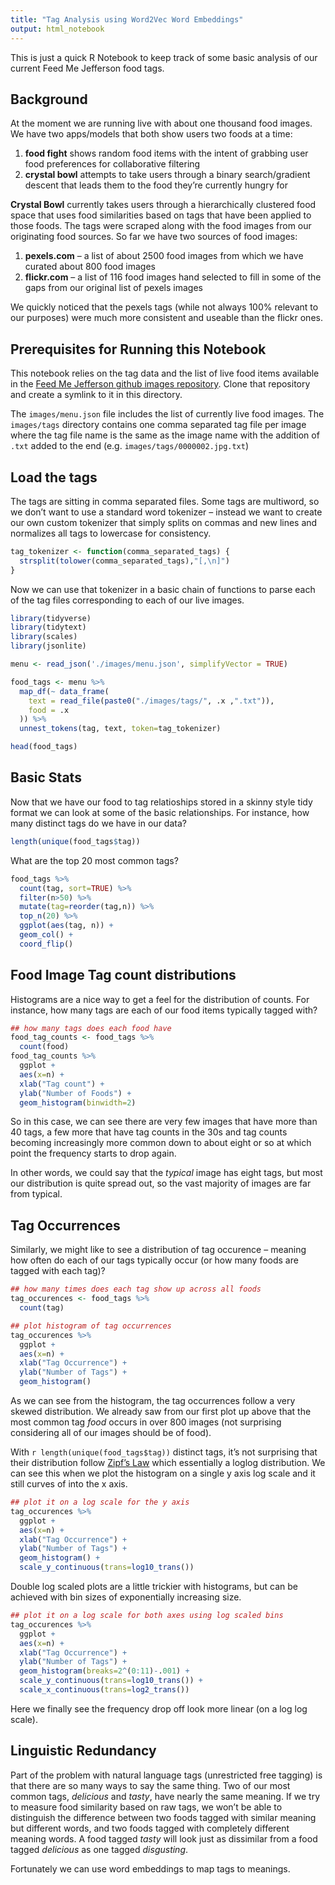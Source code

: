 ```yaml
---
title: "Tag Analysis using Word2Vec Word Embeddings"
output: html_notebook
---
```


This is just a quick R Notebook to keep track of some basic analysis of our current Feed Me Jefferson food tags. 

## Background

At the moment we are running live with about one thousand food images. We have two apps/models that both show users two foods at a time:

1. **food fight** shows random food items with the intent of grabbing user food preferences for collaborative filtering 
2. **crystal bowl** attempts to take users through a binary search/gradient descent that leads them to the food they're currently hungry for

**Crystal Bowl** currently takes users through a hierarchically clustered food space that uses food similarities based on tags that have been applied to those foods. The tags were scraped along with the food images from our originating food sources. So far we have two sources of food images:

1. **pexels.com** -- a list of about 2500 food images from which we have curated about 800 food images
2. **flickr.com** -- a list of 116 food images hand selected to fill in some of the gaps from our original list of pexels images

We quickly noticed that the pexels tags (while not always 100% relevant to our purposes) were much more consistent and useable than the flickr ones. 

## Prerequisites for Running this Notebook

This notebook relies on the tag data and the list of live food items available in the [Feed Me Jefferson github images repository](git@github.com:feedmejefferson/feedme-data.git). Clone that repository and create a symlink to it in this directory. 

The `images/menu.json` file includes the list of currently live food images. The `images/tags` directory contains one comma separated tag file per image where the tag file name is the same as the image name with the addition of `.txt` added to the end (e.g. `images/tags/0000002.jpg.txt`)

## Load the tags

The tags are sitting in comma separated files. Some tags are multiword, so we don't want to use a standard word tokenizer -- instead we want to create our own custom tokenizer that simply splits on commas and new lines and normalizes all tags to lowercase for consistency.

```r
tag_tokenizer <- function(comma_separated_tags) { 
  strsplit(tolower(comma_separated_tags),"[,\n]") 
}
```

Now we can use that tokenizer in a basic chain of functions to parse each of the tag files corresponding to each of our live images.

```r
library(tidyverse)
library(tidytext)
library(scales)
library(jsonlite)

menu <- read_json('./images/menu.json', simplifyVector = TRUE)

food_tags <- menu %>% 
  map_df(~ data_frame(
    text = read_file(paste0("./images/tags/", .x ,".txt")),
    food = .x
  )) %>% 
  unnest_tokens(tag, text, token=tag_tokenizer)

head(food_tags)
```

## Basic Stats

Now that we have our food to tag relatioships stored in a skinny style tidy format we can look at some of the basic relationships. For instance, how many distinct tags do we have in our data?

```r
length(unique(food_tags$tag))
```

What are the top 20 most common tags?

```r
food_tags %>% 
  count(tag, sort=TRUE) %>% 
  filter(n>50) %>% 
  mutate(tag=reorder(tag,n)) %>% 
  top_n(20) %>%
  ggplot(aes(tag, n)) + 
  geom_col() + 
  coord_flip()
```

## Food Image Tag count distributions

Histograms are a nice way to get a feel for the distribution of counts. For instance, how many tags are each of our food items typically tagged with?

```r
## how many tags does each food have
food_tag_counts <- food_tags %>% 
  count(food) 
food_tag_counts %>%
  ggplot +
  aes(x=n) +
  xlab("Tag count") + 
  ylab("Number of Foods") +
  geom_histogram(binwidth=2) 
```

So in this case, we can see there are very few images that have more than 40 tags, a few more that have tag counts in the 30s and tag counts becoming increasingly more common down to about eight or so at which point the frequency starts to drop again. 

In other words, we could say that the _typical_ image has eight tags, but most our distribution is quite spread out, so the vast majority of images are far from typical. 

## Tag Occurrences

Similarly, we might like to see a distribution of tag occurence -- meaning how often do each of our tags typically occur (or how many foods are tagged with each tag)?

```r
## how many times does each tag show up across all foods
tag_occurences <- food_tags %>% 
  count(tag) 

## plot histogram of tag occurrences
tag_occurences %>%
  ggplot +
  aes(x=n) +
  xlab("Tag Occurrence") + 
  ylab("Number of Tags") +
  geom_histogram() 
```

As we can see from the histogram, the tag occurrences follow a very skewed distribution. We already saw from our first plot up above that the most common tag _food_ occurs in over 800 images (not surprising considering all of our images should be of food).

With `r length(unique(food_tags$tag))` distinct tags, it's not surprising that their distribution follow [Zipf's Law](https://en.wikipedia.org/wiki/Zipf%27s_law) which essentially a loglog distribution. We can see this when we plot the histogram on a single y axis log scale and it still curves of into the x axis.

```r
## plot it on a log scale for the y axis
tag_occurences %>%
  ggplot +
  aes(x=n) +
  xlab("Tag Occurrence") + 
  ylab("Number of Tags") +
  geom_histogram() +
  scale_y_continuous(trans=log10_trans()) 
```

Double log scaled plots are a little trickier with histograms, but can be achieved with bin sizes of exponentially increasing size.

```r
## plot it on a log scale for both axes using log scaled bins
tag_occurences %>%
  ggplot +
  aes(x=n) +
  xlab("Tag Occurrence") + 
  ylab("Number of Tags") +
  geom_histogram(breaks=2^(0:11)-.001) +
  scale_y_continuous(trans=log10_trans()) +
  scale_x_continuous(trans=log2_trans())
```

Here we finally see the frequency drop off look more linear (on a log log scale).

## Linguistic Redundancy

Part of the problem with natural language tags (unrestricted free tagging) is that there are so many ways to say the same thing. Two of our most common tags, _delicious_ and _tasty_, have nearly the same meaning. If we try to measure food similarity based on raw tags, we won't be able to distinguish the difference between two foods tagged with similar meaning but different words, and two foods tagged with completely different meaning words. A food tagged _tasty_ will look just as dissimilar from a food tagged _delicious_ as one tagged _disgusting_. 

Fortunately we can use word embeddings to map tags to meanings. 




